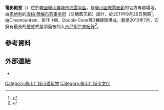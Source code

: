 {{Expand language|1=ko|time=2020-11-27T10:42:49+00:00}}
{{Infobox Korean name
|img=Busan Cinema Center at BIFF 2020 - 07.jpg
|hangul={{linktext|영|화|의|전|당}}|
hanja ={{linktext|映|畫|의|殿|堂}}|
rr=Yeonghwaui-Jeondang|
mr=Yŏnghwaŭi-Chŏndang|
}}

'''電影殿堂'''（{{lang-ko|영화의전당}}）位於[[韓國|韓國]][[釜山廣域市|釜山廣域市]][[海雲臺區|海雲臺區]]，是[[釜山國際電影節|釜山國際電影節]]的官方專屬場地。由[[奧地利|奧地利]]的[[库柏·西梅布芬事务所|库柏·西梅布芬事务所]]（又稱藍天組）設計，於2011年9月29日開幕<ref name=opening>{{cite web |last=Il-sun |first=Yun |title=BIFF '영화의 전당'시대 개막 |url=http://www.mt.co.kr/view/mtview.php?type=1&no=2011092920133198455&outlink=1 |publisher=MoneyToday |accessdate=17 July 2013}}</ref>。由Cinemountain、BIFF Hill、Double Cone等3棟建築構成。截至2013年7月，它擁有最長的[[懸臂|懸臂]]式屋頂而被列入[[吉尼斯世界紀錄|吉尼斯世界紀錄]]<ref name=Guinness>{{cite web|title=Longest cantilever roof |url=http://www.guinnessworldrecords.com/world-records/11000/longest-cantilever-roof|publisher=Guinness World Records|accessdate=17 July 2013}}</ref>。

==參考資料==
{{reflist}}

== 外部連結 ==
* {{Official website|http://www.dureraum.org/english/Main.html}}

{{coord|35.1712|N|129.1272|E|source:wikidata|display=title}}

[[Category:釜山广域市建筑物|Category:釜山广域市建筑物]]
[[Category:釜山广域市文化|Category:釜山广域市文化]]